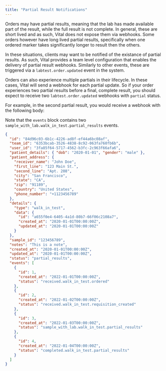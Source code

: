 ```yaml
---
title: "Partial Result Notifications"
---
```


Orders may have partial results, meaning that the lab has made available part of the result, while the full result is not complete. In general, these are short lived and as such, Vital does not expose them via webhooks.
Some orders however have long lived partial results, specifically when one ordered marker takes significantly longer to result then the others. 

In these situations, clients may want to be notified of the existance of partial results. As such, Vital provides a team level configuration that enables the delivery of partial result webhooks. Similarly to other events, these are triggered via a `labtest.order.updated` event in the system.

Orders can also experience multiple partials in their lifecycle. In these cases, Vital will send a webhook for each partial update. So if your order experiences two partial results before a final, complete result, you should expect to receive two `labtest.order.updated` webhooks with `partial` status.

For example, in the second partial result, you would receive a webhook with the following body:

<Note>Note that the `events` block contains two `sample_with_lab.walk_in_test.partial_results` events.</Note>

```json Walk-in Order Updated
{
  "id": "84d96c03-6b1c-4226-ad8f-ef44a6bc08af",
  "team_id": "6353bcab-3526-4838-8c92-063fa760fb6b",
  "user_id": "3fa85f64-5717-4562-b3fc-2c963f66afa6",
  "patient_details": { "dob": "2020-01-01", "gender": "male" },
  "patient_address": {
    "receiver_name": "John Doe",
    "first_line": "123 Main St.",
    "second_line": "Apt. 208",
    "city": "San Francisco",
    "state": "CA",
    "zip": "91189",
    "country": "United States",
    "phone_number": "+1123456789"
  },
  "details": {
    "type": "walk_in_test",
    "data": {
      "id": "a655f0e4-6405-4a1d-80b7-66f06c2108a7",
      "created_at": "2020-01-01T00:00:00Z",
      "updated_at": "2020-01-01T00:00:00Z"
    }
  },
  "sample_id": "123456789",
  "notes": "This is a note",
  "created_at": "2020-01-01T00:00:00Z",
  "updated_at": "2020-01-01T00:00:00Z",
  "status": "partial_results",
  "events": [
    {
      "id": 1,
      "created_at": "2022-01-01T00:00:00Z",
      "status": "received.walk_in_test.ordered"
    },
    {
      "id": 2,
      "created_at": "2022-01-02T00:00:00Z",
      "status": "received.walk_in_test.requisition_created"
    },
    {
      "id": 3,
      "created_at": "2022-01-03T00:00:00Z",
      "status": "sample_with_lab.walk_in_test.partial_results"
    },
    {
      "id": 4,
      "created_at": "2022-01-04T00:00:00Z",
      "status": "completed.walk_in_test.partial_results"
    }
  ]
}
```
